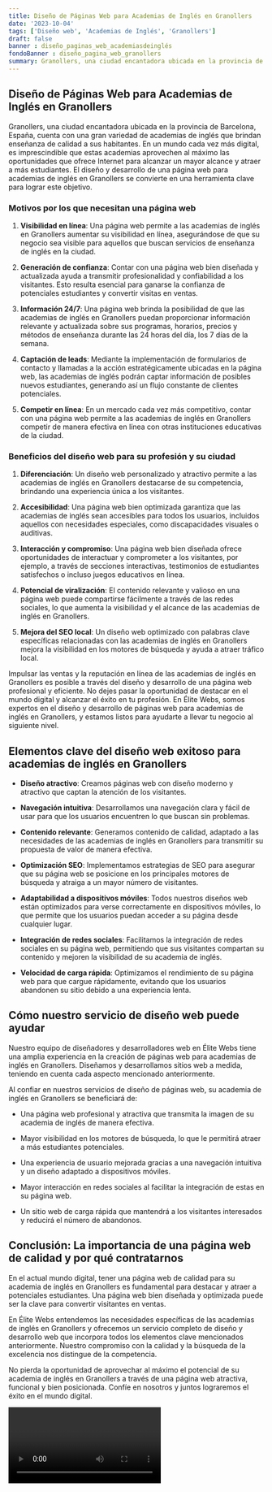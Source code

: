 ```yaml
---
title: Diseño de Páginas Web para Academias de Inglés en Granollers
date: '2023-10-04'
tags: ['Diseño web', 'Academias de Inglés', 'Granollers']
draft: false
banner : diseño_paginas_web_academiasdeinglés
fondoBanner : diseño_pagina_web_granollers
summary: Granollers, una ciudad encantadora ubicada en la provincia de Barcelona, España, cuenta con una gran variedad de academias de inglés que brindan enseñanza de calidad a sus habitantes. En un mundo cada vez más digital, es imprescindible que estas academias aprovechen al máximo las oportunidades que ofrece Internet para alcanzar un mayor alcance y atraer a más estudiantes. El diseño y desarrollo de una página web para academias de inglés en Granollers se convierte en una herramienta clave para lograr este objetivo.
---
```


## Diseño de Páginas Web para Academias de Inglés en Granollers

Granollers, una ciudad encantadora ubicada en la provincia de Barcelona, España, cuenta con una gran variedad de academias de inglés que brindan enseñanza de calidad a sus habitantes. En un mundo cada vez más digital, es imprescindible que estas academias aprovechen al máximo las oportunidades que ofrece Internet para alcanzar un mayor alcance y atraer a más estudiantes. El diseño y desarrollo de una página web para academias de inglés en Granollers se convierte en una herramienta clave para lograr este objetivo.

### Motivos por los que necesitan una página web

1. **Visibilidad en línea**: Una página web permite a las academias de inglés en Granollers aumentar su visibilidad en línea, asegurándose de que su negocio sea visible para aquellos que buscan servicios de enseñanza de inglés en la ciudad.

2. **Generación de confianza**: Contar con una página web bien diseñada y actualizada ayuda a transmitir profesionalidad y confiabilidad a los visitantes. Esto resulta esencial para ganarse la confianza de potenciales estudiantes y convertir visitas en ventas.

3. **Información 24/7**: Una página web brinda la posibilidad de que las academias de inglés en Granollers puedan proporcionar información relevante y actualizada sobre sus programas, horarios, precios y métodos de enseñanza durante las 24 horas del día, los 7 días de la semana.

4. **Captación de leads**: Mediante la implementación de formularios de contacto y llamadas a la acción estratégicamente ubicadas en la página web, las academias de inglés podrán captar información de posibles nuevos estudiantes, generando así un flujo constante de clientes potenciales.

5. **Competir en línea**: En un mercado cada vez más competitivo, contar con una página web permite a las academias de inglés en Granollers competir de manera efectiva en línea con otras instituciones educativas de la ciudad.

### Beneficios del diseño web para su profesión y su ciudad

1. **Diferenciación**: Un diseño web personalizado y atractivo permite a las academias de inglés en Granollers destacarse de su competencia, brindando una experiencia única a los visitantes.

2. **Accesibilidad**: Una página web bien optimizada garantiza que las academias de inglés sean accesibles para todos los usuarios, incluidos aquellos con necesidades especiales, como discapacidades visuales o auditivas.

3. **Interacción y compromiso**: Una página web bien diseñada ofrece oportunidades de interactuar y comprometer a los visitantes, por ejemplo, a través de secciones interactivas, testimonios de estudiantes satisfechos o incluso juegos educativos en línea.

4. **Potencial de viralización**: El contenido relevante y valioso en una página web puede compartirse fácilmente a través de las redes sociales, lo que aumenta la visibilidad y el alcance de las academias de inglés en Granollers.

5. **Mejora del SEO local**: Un diseño web optimizado con palabras clave específicas relacionadas con las academias de inglés en Granollers mejora la visibilidad en los motores de búsqueda y ayuda a atraer tráfico local.

Impulsar las ventas y la reputación en línea de las academias de inglés en Granollers es posible a través del diseño y desarrollo de una página web profesional y eficiente. No dejes pasar la oportunidad de destacar en el mundo digital y alcanzar el éxito en tu profesión. En Élite Webs, somos expertos en el diseño y desarrollo de páginas web para academias de inglés en Granollers, y estamos listos para ayudarte a llevar tu negocio al siguiente nivel.

<GifSeo />

<Cta />

## Elementos clave del diseño web exitoso para academias de inglés en Granollers

- **Diseño atractivo**: Creamos páginas web con diseño moderno y atractivo que captan la atención de los visitantes.

- **Navegación intuitiva**: Desarrollamos una navegación clara y fácil de usar para que los usuarios encuentren lo que buscan sin problemas.

- **Contenido relevante**: Generamos contenido de calidad, adaptado a las necesidades de las academias de inglés en Granollers para transmitir su propuesta de valor de manera efectiva.

- **Optimización SEO**: Implementamos estrategias de SEO para asegurar que su página web se posicione en los principales motores de búsqueda y atraiga a un mayor número de visitantes.

- **Adaptabilidad a dispositivos móviles**: Todos nuestros diseños web están optimizados para verse correctamente en dispositivos móviles, lo que permite que los usuarios puedan acceder a su página desde cualquier lugar.

- **Integración de redes sociales**: Facilitamos la integración de redes sociales en su página web, permitiendo que sus visitantes compartan su contenido y mejoren la visibilidad de su academia de inglés.

- **Velocidad de carga rápida**: Optimizamos el rendimiento de su página web para que cargue rápidamente, evitando que los usuarios abandonen su sitio debido a una experiencia lenta.

## Cómo nuestro servicio de diseño web puede ayudar

Nuestro equipo de diseñadores y desarrolladores web en Élite Webs tiene una amplia experiencia en la creación de páginas web para academias de inglés en Granollers. Diseñamos y desarrollamos sitios web a medida, teniendo en cuenta cada aspecto mencionado anteriormente.

Al confiar en nuestros servicios de diseño de páginas web, su academia de inglés en Granollers se beneficiará de:

- Una página web profesional y atractiva que transmita la imagen de su academia de inglés de manera efectiva.

- Mayor visibilidad en los motores de búsqueda, lo que le permitirá atraer a más estudiantes potenciales.

- Una experiencia de usuario mejorada gracias a una navegación intuitiva y un diseño adaptado a dispositivos móviles.

- Mayor interacción en redes sociales al facilitar la integración de estas en su página web.

- Un sitio web de carga rápida que mantendrá a los visitantes interesados y reducirá el número de abandonos.

## Conclusión: La importancia de una página web de calidad y por qué contratarnos

En el actual mundo digital, tener una página web de calidad para su academia de inglés en Granollers es fundamental para destacar y atraer a potenciales estudiantes. Una página web bien diseñada y optimizada puede ser la clave para convertir visitantes en ventas.

En Élite Webs entendemos las necesidades específicas de las academias de inglés en Granollers y ofrecemos un servicio completo de diseño y desarrollo web que incorpora todos los elementos clave mencionados anteriormente. Nuestro compromiso con la calidad y la búsqueda de la excelencia nos distingue de la competencia.

No pierda la oportunidad de aprovechar al máximo el potencial de su academia de inglés en Granollers a través de una página web atractiva, funcional y bien posicionada. Confíe en nosotros y juntos lograremos el éxito en el mundo digital.

<Video />

<CtaBot job='Academias de Inglés' city='Granollers'/>

<Gmaps query='Granollers+españa+maps' />